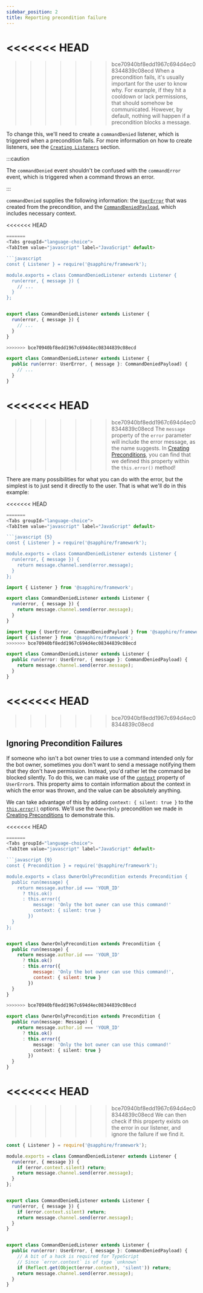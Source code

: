 ```yaml
---
sidebar_position: 2
title: Reporting precondition failure
---
```


<<<<<<< HEAD
=======

>>>>>>> bce70940bf8edd1967c694d4ec08344839c08ecd
When a precondition fails, it's usually important for the user to know why. For example, if they hit a cooldown or lack
permissions, that should somehow be communicated. However, by default, nothing will happen if a precondition blocks a
message.

To change this, we'll need to create a `commandDenied` listener, which is triggered when a precondition fails. For more
information on how to create listeners, see the [`Creating Listeners`][listeners] section.

:::caution

The `commandDenied` event shouldn't be confused with the `commandError` event, which is triggered when a command throws
an error.

:::

`commandDenied` supplies the following information: the [`UserError`][error] that was created from the precondition, and
the [`CommandDeniedPayload`][payload], which includes necessary context.

<<<<<<< HEAD
```typescript ts2esm2cjs
=======
<Tabs groupId="language-choice">
<TabItem value="javascript" label="JavaScript" default>

```javascript
const { Listener } = require('@sapphire/framework');

module.exports = class CommandDeniedListener extends Listener {
  run(error, { message }) {
    // ...
  }
};
```

</TabItem>
<TabItem value="ESM" label="ESM">

```javascript

export class CommandDeniedListener extends Listener {
  run(error, { message }) {
    // ...
  }
}
```

</TabItem>
<TabItem value="typescript" label="TypeScript">

```typescript
>>>>>>> bce70940bf8edd1967c694d4ec08344839c08ecd

export class CommandDeniedListener extends Listener {
  public run(error: UserError, { message }: CommandDeniedPayload) {
    // ...
  }
}
```

<<<<<<< HEAD
=======
</TabItem>
</Tabs>

>>>>>>> bce70940bf8edd1967c694d4ec08344839c08ecd
The `message` property of the `error` parameter will include the error message, as the name suggests. In [Creating
Preconditions][creating-preconditions], you can find that we defined this property within the `this.error()` method!

There are many possibilities for what you can do with the error, but the simplest is to just send it directly to the
user. That is what we'll do in this example:

<<<<<<< HEAD
```typescript ts2esm2cjs|{6}|{6}
=======
<Tabs groupId="language-choice">
<TabItem value="javascript" label="JavaScript" default>

```javascript {5}
const { Listener } = require('@sapphire/framework');

module.exports = class CommandDeniedListener extends Listener {
  run(error, { message }) {
    return message.channel.send(error.message);
  }
};
```

</TabItem>
<TabItem value="ESM" label="ESM">

```javascript {5}
import { Listener } from '@sapphire/framework';

export class CommandDeniedListener extends Listener {
  run(error, { message }) {
    return message.channel.send(error.message);
  }
}
```

</TabItem>
<TabItem value="typescript" label="TypeScript">

```typescript {6}
import type { UserError, CommandDeniedPayload } from '@sapphire/framework';
import { Listener } from '@sapphire/framework';
>>>>>>> bce70940bf8edd1967c694d4ec08344839c08ecd

export class CommandDeniedListener extends Listener {
  public run(error: UserError, { message }: CommandDeniedPayload) {
    return message.channel.send(error.message);
  }
}
```

<<<<<<< HEAD
=======
</TabItem>
</Tabs>

>>>>>>> bce70940bf8edd1967c694d4ec08344839c08ecd
## Ignoring Precondition Failures

If someone who isn't a bot owner tries to use a command intended only for the bot owner, sometimes you don't want to
send a message notifying them that they don't have permission. Instead, you'd rather let the command be blocked
silently. To do this, we can make use of the [`context`][context] property of `UserError`s. This property aims to
contain information about the context in which the error was thrown, and the value can be absolutely anything.

We can take advantage of this by adding `context: { silent: true }` to the [`this.error()`][preconditionerror] options.
We'll use the `OwnerOnly` precondition we made in [Creating Preconditions][creating-preconditions] to demonstrate this.

<<<<<<< HEAD
```typescript ts2esm2cjs|{9}|{9}
=======
<Tabs groupId="language-choice">
<TabItem value="javascript" label="JavaScript" default>

```javascript {9}
const { Precondition } = require('@sapphire/framework');

module.exports = class OwnerOnlyPrecondition extends Precondition {
  public run(message) {
    return message.author.id === 'YOUR_ID'
      ? this.ok()
      : this.error({
          message: 'Only the bot owner can use this command!'
          context: { silent: true }
        })
  }
};
```

</TabItem>
<TabItem value="ESM" label="ESM">

```javascript {9}

export class OwnerOnlyPrecondition extends Precondition {
  public run(message) {
    return message.author.id === 'YOUR_ID'
      ? this.ok()
      : this.error({
          message: 'Only the bot owner can use this command!',
          context: { silent: true }
        })
  }
}
```

</TabItem>
<TabItem value="typescript" label="TypeScript">

```typescript {9}
>>>>>>> bce70940bf8edd1967c694d4ec08344839c08ecd

export class OwnerOnlyPrecondition extends Precondition {
  public run(message: Message) {
    return message.author.id === 'YOUR_ID'
      ? this.ok()
      : this.error({
          message: 'Only the bot owner can use this command!'
          context: { silent: true }
        })
  }
}
```

<<<<<<< HEAD
=======
</TabItem>
</Tabs>

>>>>>>> bce70940bf8edd1967c694d4ec08344839c08ecd
We can then check if this property exists on the error in our listener, and ignore the failure if we find it.

<Tabs groupId="language-choice">
<TabItem value="javascript" label="JavaScript" default>

```javascript {5}
const { Listener } = require('@sapphire/framework');

module.exports = class CommandDeniedListener extends Listener {
  run(error, { message }) {
    if (error.context.silent) return;
    return message.channel.send(error.message);
  }
};
```

</TabItem>
<TabItem value="ESM" label="ESM">

```javascript {5}

export class CommandDeniedListener extends Listener {
  run(error, { message }) {
    if (error.context.silent) return;
    return message.channel.send(error.message);
  }
}
```

</TabItem>
<TabItem value="typescript" label="TypeScript">

```typescript {8}

export class CommandDeniedListener extends Listener {
  public run(error: UserError, { message }: CommandDeniedPayload) {
    // A bit of a hack is required for TypeScript
    // Since `error.context` is of type `unknown`
    if (Reflect.get(Object(error.context), 'silent')) return;
    return message.channel.send(error.message);
  }
}
```

</TabItem>
</Tabs>

[listeners]: ../listeners/creating-your-own-listeners
[error]: ../../Documentation/api-framework/classes/UserError
[payload]: ../../Documentation/api-framework/interfaces/CommandDeniedPayload
[context]: ../../Documentation/api-framework/classes/UserError#context
[preconditionerror]: ../../Documentation/api-framework/classes/Precondition#error
[creating-preconditions]: ./creating-your-own-preconditions
